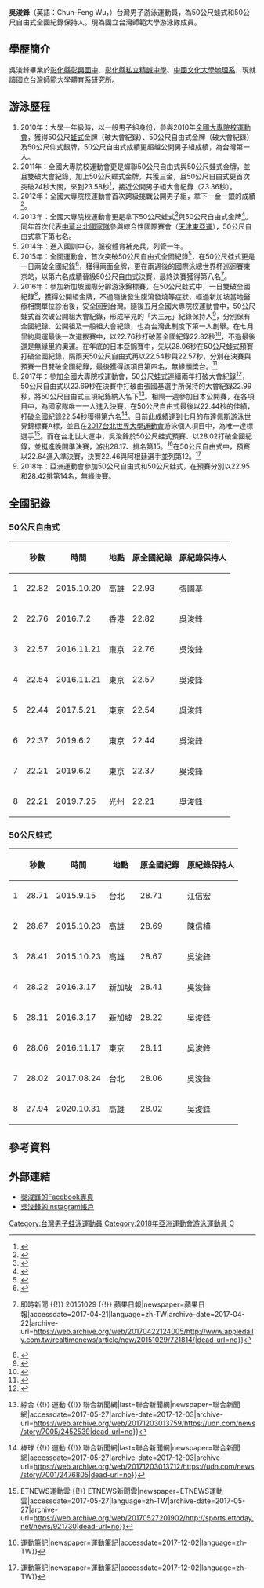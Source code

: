 {{Infobox swimmer
| name           = 吳浚鋒
| image          = 
| caption        = 
| fullname       = 
| nicknames      = 水道速男
| nationality    = 
| strokes        = [[蛙式|蛙式]]、[[自由式|自由式]]
| club           = 
| highschoolteam    = [[精誠中學|精誠中學]]
| collegeteam    = [[台灣師大|台灣師大]]
| birth_date     = {{birth date and age|1990|12|2|df=yes}}
| birth_place    = [[台灣|台灣]][[彰化縣|彰化縣]]
| death_date     = 
| death_place    = 
| height         = {{height|m=1.83}}
| weight         = {{weight|kg=83}}
| medaltemplates = 
| show-medals    = 
| updated        = 
}}
'''吳浚鋒'''（英語：Chun-Feng Wu，{{bd|1990年|12月2日}}）台灣男子游泳運動員，為50公尺蛙式和50公尺自由式全國紀錄保持人。現為國立台灣師範大學游泳隊成員。

== 學歷簡介 ==
吳浚鋒畢業於[[彰化縣彰興國中|彰化縣彰興國中]]、[[彰化縣私立精誠高級中學|彰化縣私立精誠中學]]、[[中國文化大學|中國文化大學地理系]]，現就讀[[國立臺灣師範大學|國立台灣師範大學體育系]]研究所。

== 游泳歷程 ==
# 2010年：大學一年級時，以一般男子組身份，參與2010年[[全國大專院校運動會|全國大專院校運動會]]，獲得50公尺[[蛙泳|蛙式]]金牌（破大會紀錄）、50公尺自由式金牌（破大會紀錄）及50公尺仰式銀牌，50公尺自由式成績更超越公開男子組成績，為台灣第一人。
# 2011年：全國大專院校運動會更是蟬聯50公尺自由式與50公尺蛙式金牌，並且雙破大會紀錄，加上50公尺蝶式金牌，共獲三金，且50公尺自由式更首次突破24秒大關，來到23.58秒<ref>{{Cite web|url=http://103niag.yuntech.edu.tw/2013-11-05-10-12-32/318-niag-swimming-score|title=103大會男女子組游泳最高紀錄 - 103年大專校院運動會|accessdate=2017-04-21|work=103niag.yuntech.edu.tw|language=zh-tw|archive-url=https://web.archive.org/web/20140525190118/http://103niag.yuntech.edu.tw/2013-11-05-10-12-32/318-niag-swimming-score|archive-date=2014-05-25|dead-url=yes}}</ref>，接近公開男子組大會紀錄（23.36秒）。
# 2012年：全國大專院校運動會首次跨級挑戰公開男子組，拿下一金一銀的成績<ref>{{Cite web|url=http://2012niag.isu.edu.tw/bin/index.php?Plugin=olympic&Action=olympicmedalnumdetail&Mo=5346&Type=olympic_medalnumdetail&Nat=235&Type=1|title=101全國大專校院運動會|accessdate=2017-04-21|work=2012niag.isu.edu.tw|language=zh-tw|archive-date=2017-04-22|archive-url=https://web.archive.org/web/20170422042251/http://2012niag.isu.edu.tw/bin/index.php?Plugin=olympic&Action=olympicmedalnumdetail&Mo=5346&Type=olympic_medalnumdetail&Nat=235&Type=1|dead-url=yes}}</ref>。
# 2013年：全國大專院校運動會更是拿下50公尺蛙式<ref>{{Cite web|url=http://www.ssu.org.tw/news/news_content.php?nid=3952|title=SSU大專學生運動網 - [游泳] 四大「泳」將 再造大會紀錄|accessdate=2017-04-21|work=www.ssu.org.tw|archive-url=https://web.archive.org/web/20170422034713/http://www.ssu.org.tw/news/news_content.php?nid=3952|archive-date=2017-04-22|dead-url=yes}}</ref>與50公尺自由式金牌<ref>{{Cite web|url=http://sports.ltn.com.tw/news/paper/674844|title=素人傳奇 吳浚鋒50自泳金 - 自由體育|accessdate=2017-04-21|last=自由體育|work=sports.ltn.com.tw|archive-date=2017-04-22|archive-url=https://web.archive.org/web/20170422040206/http://sports.ltn.com.tw/news/paper/674844|dead-url=no}}</ref>。同年首次代表[[中華臺北|中華台北國家隊]]參與綜合性國際賽會（[[2013年東亞運動會|天津東亞運]]），50公尺自由式拿下第七名。
# 2014年：進入國訓中心，服役體育補充兵，列管一年。
# 2015年：全國運動會，首次突破50公尺自由式全國紀錄<ref>{{Cite news|url=http://www.chinatimes.com/realtimenews/20151019004133-260403|title=從乙組游到破全國 吳浚鋒好神|last=中時電子報|newspaper=中時電子報|accessdate=2017-04-21|language=zh-TW|archive-date=2017-04-22|archive-url=https://web.archive.org/web/20170422040608/http://www.chinatimes.com/realtimenews/20151019004133-260403|dead-url=no}}</ref>，在50公尺蛙式更是一日兩破全國紀錄<ref>{{Cite web|url=http://sports.ltn.com.tw/news/breakingnews/1483069|title=全運會》乙組出身吳浚鋒 單日兩破50公尺蛙式全國紀錄 - 自由體育|accessdate=2017-04-21|last=自由體育|work=sports.ltn.com.tw|archive-date=2017-04-22|archive-url=https://web.archive.org/web/20170422122543/http://sports.ltn.com.tw/news/breakingnews/1483069|dead-url=no}}</ref>，獲得兩面金牌，更在兩週後的國際泳總世界杯巡迴賽東京站，以第六名成績晉級50公尺自由式決賽，最終決賽獲得第八名<ref>{{Cite news|url=http://www.appledaily.com.tw/realtimenews/article/new/20151029/721814/|title=乙組傳奇泳將吳浚鋒晉世界盃決賽　50自達里約奧運B標 {{!}} 即時新聞 {{!}} 20151029 {{!}} 蘋果日報|newspaper=蘋果日報|accessdate=2017-04-21|language=zh-TW|archive-date=2017-04-22|archive-url=https://web.archive.org/web/20170422124005/http://www.appledaily.com.tw/realtimenews/article/new/20151029/721814/|dead-url=no}}</ref>。
# 2016年：參加新加坡國際分齡游泳錦標賽，在50公尺蛙式中，一日雙破全國紀錄<ref>{{Cite web|url=http://sports.ltn.com.tw/news/breakingnews/1635393|title=游泳》高原特訓奏效！安廷耀、吳浚鋒星國泳賽雙破全國  - 自由體育|accessdate=2017-05-27|last=自由體育|work=sports.ltn.com.tw|archive-date=2017-03-29|archive-url=https://web.archive.org/web/20170329035600/http://sports.ltn.com.tw/news/breakingnews/1635393|dead-url=no}}</ref>，獲得公開組金牌，不過隨後發生腹瀉發燒等症狀，經過新加坡當地醫療相關單位診治後，安全回到台灣。隨後五月全國大專院校運動會中，50公尺蛙式首次破公開組大會紀錄，形成罕見的「大三元」紀錄保持人<ref>{{Cite web|url=http://sports.ltn.com.tw/news/paper/984957|title=《全大運》吳浚鋒 50蛙紀錄大三元 - 自由體育|accessdate=2017-05-27|last=自由體育|work=sports.ltn.com.tw|archive-date=2016-07-03|archive-url=https://web.archive.org/web/20160703222158/http://sports.ltn.com.tw/news/paper/984957|dead-url=no}}</ref>，分別保有全國紀錄、公開組及一般組大會紀錄，也為台灣此制度下第一人創舉。在七月里約奧運最後一次選拔賽中，以22.76秒打破舊全國紀錄22.82秒<ref>{{Cite news|url=http://www.chinatimes.com/realtimenews/20160702005516-260403|title=爭奧運門票最終戰 吳浚鋒50自破全國|last=中時電子報|newspaper=中時電子報|accessdate=2017-05-27|language=zh-TW|archive-date=2016-07-08|archive-url=https://web.archive.org/web/20160708040146/http://www.chinatimes.com/realtimenews/20160702005516-260403|dead-url=no}}</ref>，不過最後還是無緣里約奧運。在年底的日本亞錦賽中，先以28.06秒在50公尺蛙式預賽打破全國紀錄，隔兩天50公尺自由式再以22.54秒與22.57秒，分別在決賽與預賽一日雙破全國紀錄，最後獲得該項目第四名，無緣頒獎台。<ref>{{Cite news|url=http://www.chinatimes.com/realtimenews/20161120003518-260403|title=就差0.13秒 吳浚鋒50自破全國留遺憾|last=中時電子報|newspaper=中時電子報|accessdate=2017-05-27|language=zh-TW|archive-date=2016-11-21|archive-url=https://web.archive.org/web/20161121122326/http://www.chinatimes.com/realtimenews/20161120003518-260403|dead-url=no}}</ref>
# 2017年：參加全國大專院校運動會，50公尺蛙式連續兩年打破大會紀錄<ref>{{Cite web|url=http://sports.ltn.com.tw/news/breakingnews/2059037|title=全大運》吳浚鋒連兩年破大會 抱毛小孩上台頒獎 - 自由體育|accessdate=2017-05-27|last=自由體育|work=sports.ltn.com.tw|archive-date=2017-06-27|archive-url=https://web.archive.org/web/20170627212118/http://sports.ltn.com.tw/news/breakingnews/2059037|dead-url=no}}</ref>，50公尺自由式以22.69秒在決賽中打破由張國基選手所保持的大會紀錄22.99秒，將50公尺自由式三項紀錄納入名下<ref>{{Cite news|url=https://udn.com/news/story/7005/2452539|title=圖輯／全大運游泳 吳浚鋒50自由式破大會 {{!}} 綜合 {{!}} 運動 {{!}} 聯合新聞網|last=聯合新聞網|newspaper=聯合新聞網|accessdate=2017-05-27|archive-date=2017-12-03|archive-url=https://web.archive.org/web/20171203013759/https://udn.com/news/story/7005/2452539|dead-url=no}}</ref>。相隔一週參加日本公開賽，在各項目中，為國家隊唯一一人進入決賽，在50公尺自由式最後以22.44秒的佳績，打破全國紀錄22.54秒獲得第六名<ref>{{Cite news|url=https://udn.com/news/story/7001/2476805|title=游泳／來到日本幸運地 吳浚鋒50自破全國 {{!}} 棒球 {{!}} 運動 {{!}} 聯合新聞網|last=聯合新聞網|newspaper=聯合新聞網|accessdate=2017-05-27|archive-date=2017-12-03|archive-url=https://web.archive.org/web/20171203013712/https://udn.com/news/story/7001/2476805|dead-url=no}}</ref>。目前此成績達到七月的布達佩斯游泳世界錦標賽A標，並且在[[世界大學運動會|2017台北世界大學運動會]]游泳個人項目中，為唯一達標選手<ref>{{Cite news|url=http://sports.ettoday.net/news/921730|title=全大運／世大運游泳標準高　台灣泳將難有機會 {{!}} ETNEWS運動雲 {{!}} ETNEWS新聞雲|newspaper=ETNEWS運動雲|accessdate=2017-05-27|language=zh-TW|archive-date=2017-05-27|archive-url=https://web.archive.org/web/20170527201902/http://sports.ettoday.net/news/921730|dead-url=no}}</ref>。而在台北世大運中，吳浚鋒於50公尺蛙式預賽、以28.02打破全國紀錄，並挺進晚間準決賽，游出28.17、排名第15。<ref>{{Cite news|url=http://tw.running.biji.co/index.php?q=news&act=info&id=96732&subtitle=%E3%80%90%E8%B3%BD%E4%BA%8B%E3%80%912017%20%E8%87%BA%E5%8C%97%E4%B8%96%E5%A4%A7%E9%81%8B%208/24%20%E5%9B%9E%E9%A1%A7%E5%8F%8A%208/25%20%E6%B8%B8%E6%B3%B3%E8%B3%BD%E7%A8%8B%E9%A0%90%E5%91%8A|title=【賽事】2017 臺北世大運 8/24 回顧及 8/25 游泳賽程預告 {{!}} 運動筆記|newspaper=運動筆記|accessdate=2017-12-02|language=zh-TW}}</ref>在50公尺自由式中，預賽以22.64進入準決賽，決賽22.46與阿根廷選手並列第12。<ref>{{Cite news|url=http://tw.running.biji.co/index.php?q=news&act=info&id=96752&subtitle=%E3%80%90%E8%B3%BD%E4%BA%8B%E3%80%912017%20%E8%87%BA%E5%8C%97%E4%B8%96%E5%A4%A7%E9%81%8B%208/25%20%E5%9B%9E%E9%A1%A7%E5%8F%8A%208/26%20%E6%B8%B8%E6%B3%B3%E8%B3%BD%E7%A8%8B%E9%A0%90%E5%91%8A|title=【賽事】2017 臺北世大運 8/25 回顧及 8/26 游泳賽程預告 {{!}} 運動筆記|newspaper=運動筆記|accessdate=2017-12-02|language=zh-TW}}</ref>
#2018年：亞洲運動會參加50公尺自由式和50公尺蛙式，在預賽分別以22.95和28.42排第14名，無緣決賽。

== 全國記錄 ==

=== 50公尺自由式 ===
{| class="wikitable"
!
!秒數
!時間
!地點
!原全國紀錄
!原紀錄保持人
|-
|1
|22.82
|2015.10.20
|高雄
|22.93
|張國基
|-
|2
|22.76
|2016.7.2
|香港
|22.82
|吳浚鋒
|-
|3
|22.57
|2016.11.21
|東京
|22.76
|吳浚鋒
|-
|4
|22.54
|2016.11.21
|東京
|22.57
|吳浚鋒
|-
|5
|22.44
|2017.5.21
|東京
|22.54
|吳浚鋒
|-
|6
|22.37
|2019.6.2
|東京
|22.44
|吳浚鋒
|-
|7
|22.21
|2019.6.2
|東京
|22.37
|吳浚鋒
|-
|8
|22.21
|2019.7.25
|光州
|22.21
|吳浚鋒
|}

=== 50公尺蛙式 ===
{| class="wikitable"
!
!秒數
!時間
!地點
!原全國紀錄
!原紀錄保持人
|-
|1
|28.71
|2015.9.15
|台北
|28.71
|江信宏
|-
|2
|28.67
|2015.10.23
|高雄
|28.69
|陳信樺
|-
|3
|28.41
|2015.10.23
|高雄
|28.67
|吳浚鋒
|-
|4
|28.22
|2016.3.17
|新加坡
|28.41
|吳浚鋒
|-
|5
|28.11
|2016.3.17
|新加坡
|28.22
|吳浚鋒
|-
|6
|28.06
|2016.11.17
|東京
|28.11
|吳浚鋒
|-
|7
|28.02
|2017.08.24
|台北
|28.06
|吳浚鋒
|-
|8
|27.94
|2020.10.31
|高雄
|28.02
|吳浚鋒
|}

==參考資料==
{{reflist}}

{{Authority control}}
{{DEFAULTSORT:Wu Chun-Feng}}
[[Category:台灣男子蛙泳運動員|Category:台灣男子蛙泳運動員]]
[[Category:2018年亞洲運動會游泳運動員|Category:2018年亞洲運動會游泳運動員]]
[[Category:吳姓|C]]

== 外部連結 ==
*[https://m.facebook.com/wuchunfengtw/ 吳浚鋒的Facebook專頁] {{Wayback|url=https://m.facebook.com/wuchunfengtw/ |date=20210806143242 }}
*[https://instagram.com/wu_chunfeng_tw 吳浚鋒的Instagram帳戶]